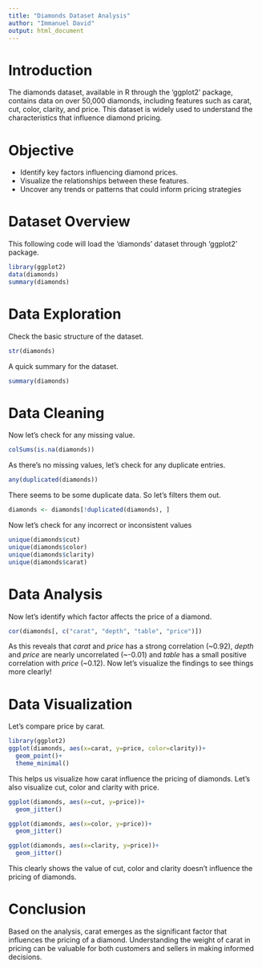 ---
title: "Diamonds Dataset Analysis"
author: "Immanuel David"
output: html_document
---

# Introduction

The diamonds dataset, available in R through the 'ggplot2' package, contains data on over 50,000 diamonds, including features such as carat, cut, color, clarity, and price. This dataset is widely used to understand the characteristics that influence diamond pricing.

# Objective

* Identify key factors influencing diamond prices.
* Visualize the relationships between these features.
* Uncover any trends or patterns that could inform pricing strategies

# Dataset Overview
This following code will load the 'diamonds' dataset through 'ggplot2' package. 
```{r}
library(ggplot2)
data(diamonds)
summary(diamonds)
```

# Data Exploration
Check the basic structure of the dataset.
```{r}
str(diamonds)
```

A quick summary for the dataset.
```{r}
summary(diamonds)
```

# Data Cleaning

Now let's check for any missing value.
```{r}
colSums(is.na(diamonds))
```

As there's no missing values, let's check for any duplicate entries. 
```{r}
any(duplicated(diamonds))
```

There seems to be some duplicate data. So let's filters them out.
```{r}
diamonds <- diamonds[!duplicated(diamonds), ]
```

Now let's check for any incorrect or inconsistent values
```{r}
unique(diamonds$cut)
unique(diamonds$color)
unique(diamonds$clarity)
unique(diamonds$carat)
```

# Data Analysis
Now let's identify which factor affects the price of a diamond.
```{r}
cor(diamonds[, c("carat", "depth", "table", "price")])
```
As this reveals that _carat_ and _price_ has a strong correlation (~0.92), _depth_ and _price_ are nearly uncorrelated (~-0.01) and _table_ has a small positive correlation with _price_ (~0.12). Now let's visualize the findings to see things more clearly!

# Data Visualization
Let's compare price by carat.
```{r}
library(ggplot2)
ggplot(diamonds, aes(x=carat, y=price, color=clarity))+
  geom_point()+
  theme_minimal()
```

This helps us visualize how carat influence the pricing of diamonds. Let's also visualize cut, color and clarity with price. 
```{r}
ggplot(diamonds, aes(x=cut, y=price))+
  geom_jitter()

ggplot(diamonds, aes(x=color, y=price))+
  geom_jitter()

ggplot(diamonds, aes(x=clarity, y=price))+
  geom_jitter()
```

This clearly shows the value of cut, color and clarity doesn't influence the pricing of diamonds. 

# Conclusion
Based on the analysis, carat emerges as the significant factor that influences the pricing of a diamond. Understanding  the weight of carat in pricing can be valuable for both customers and sellers in making informed decisions.
